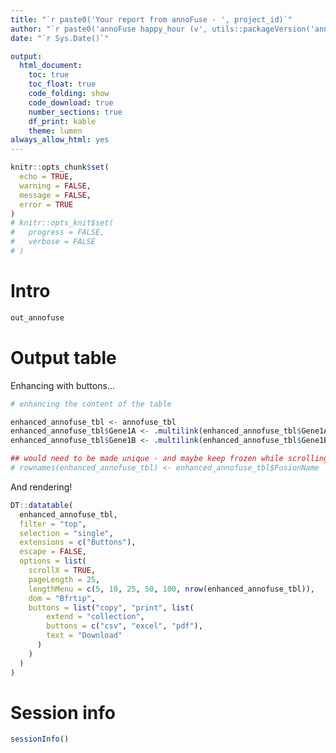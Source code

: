 ```yaml
---
title: "`r paste0('Your report from annoFuse - ', project_id)`"
author: "`r paste0('annoFuse happy_hour (v', utils::packageVersion('annoFuse'), ')')`"
date: "`r Sys.Date()`"

output: 
  html_document:
    toc: true
    toc_float: true
    code_folding: show
    code_download: true
    number_sections: true
    df_print: kable
    theme: lumen
always_allow_html: yes
---
```


```r
knitr::opts_chunk$set(
  echo = TRUE, 
  warning = FALSE, 
  message = FALSE,
  error = TRUE
)
# knitr::opts_knit$set(
#   progress = FALSE, 
#   verbose = FALSE
# )
```


# Intro

```r
out_annofuse
```

# Output table

Enhancing with buttons...

```r

# enhancing the content of the table

enhanced_annofuse_tbl <- annofuse_tbl
enhanced_annofuse_tbl$Gene1A <- .multilink(enhanced_annofuse_tbl$Gene1A)
enhanced_annofuse_tbl$Gene1B <- .multilink(enhanced_annofuse_tbl$Gene1B)

## would need to be made unique - and maybe keep frozen while scrolling the table
# rownames(enhanced_annofuse_tbl) <- enhanced_annofuse_tbl$FusionName
```

And rendering!

```r
DT::datatable(
  enhanced_annofuse_tbl,
  filter = "top",
  selection = "single",
  extensions = c("Buttons"),
  escape = FALSE,
  options = list(
    scrollX = TRUE,
    pageLength = 25,
    lengthMenu = c(5, 10, 25, 50, 100, nrow(enhanced_annofuse_tbl)),
    dom = "Bfrtip",
    buttons = list("copy", "print", list(
        extend = "collection",
        buttons = c("csv", "excel", "pdf"),
        text = "Download"
      )
    )
  )
)


```



# Session info {-}

```r
sessionInfo()
```

